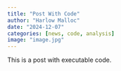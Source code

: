 ```yaml
---
title: "Post With Code"
author: "Harlow Malloc"
date: "2024-12-07"
categories: [news, code, analysis]
image: "image.jpg"
---
```


This is a post with executable code.
